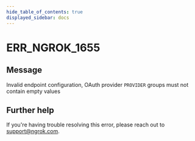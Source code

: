 ```yaml
---
hide_table_of_contents: true
displayed_sidebar: docs
---
```



# ERR_NGROK_1655

## Message

Invalid endpoint configuration, OAuth provider `PROVIDER` groups must not contain empty values

<ErrorDetails error="err_ngrok_1655" />

## Further help

If you're having trouble resolving this error, please reach out to [support@ngrok.com](mailto:support@ngrok.com?subject=Help%20with%20ERR_NGROK_1655).
